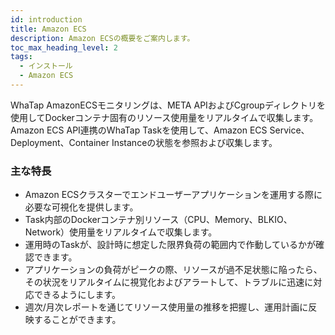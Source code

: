 ```yaml
---
id: introduction
title: Amazon ECS
description: Amazon ECSの概要をご案内します。
toc_max_heading_level: 2
tags:
  - インストール
  - Amazon ECS
---
```


WhaTap AmazonECSモニタリングは、META APIおよびCgroupディレクトリを使用してDockerコンテナ固有のリソース使用量をリアルタイムで収集します。 Amazon ECS API連携のWhaTap Taskを使用して、Amazon ECS Service、Deployment、Container Instanceの状態を参照および収集します。

### 主な特長

-   Amazon ECSクラスターでエンドユーザーアプリケーションを運用する際に必要な可視化を提供します。 
-   Task内部のDockerコンテナ別リソース（CPU、Memory、BLKIO、Network）使用量をリアルタイムで収集します。 
-   運用時のTaskが、設計時に想定した限界負荷の範囲内で作動しているかが確認できます。 
-   アプリケーションの負荷がピークの際、リソースが過不足状態に陥ったら、その状況をリアルタイムに視覚化およびアラートして、トラブルに迅速に対応できるようにします。 
-   週次/月次レポートを通じてリソース使用量の推移を把握し、運用計画に反映することができます。
